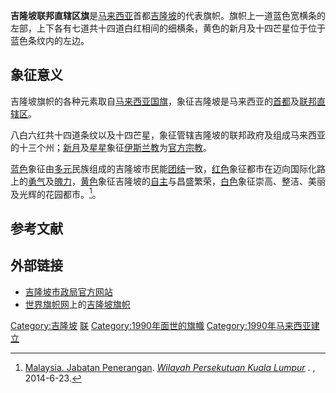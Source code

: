 {{Infobox National flag
| Name = 吉隆坡
| Article = 联邦直辖区旗 
| Image = Flag of Kuala Lumpur Malaysia.svg
| Use = 110000
| Symbol = {{FIAV|normal}}
| Proportion = 1:2
| Adoption = 1990年5月14日
| Design =上下各有七道红白色细横条纹夹着中央一道蓝色宽横条纹，蓝色条纹的左边有黄色的新月与十四芒星。
| Designer = }}
'''吉隆坡联邦直辖区旗'''是[[马来西亚|马来西亚]]首都[[吉隆坡|吉隆坡]]的代表旗帜。旗帜上一道蓝色宽横条的左部，上下各有七道共十四道白红相间的细横条，黄色的新月及十四芒星位于位于蓝色条纹内的左边。

==象征意义==
吉隆坡旗帜的各种元素取自[[马来西亚国旗|马来西亚国旗]]，象征吉隆坡是马来西亚的[[首都|首都]]及[[联邦直辖区|联邦直辖区]]。

八白六红共十四道条纹以及十四芒星，象征管辖吉隆坡的联邦政府及组成马来西亚的十三个州；[[新月|新月]]及[[星星|星星]]象征[[伊斯兰教|伊斯兰教]]为[[官方宗教|官方宗教]]。

[[蓝色|蓝色]]象征由[[多元|多元]]民族组成的吉隆坡市民能[[团结|团结]]一致，[[红色|红色]]象征都市在迈向国际化路上的[[勇气|勇气]]及[[魄力|魄力]]，[[黄色|黄色]]象征吉隆坡的[[自主|自主]]与昌盛繁荣，[[白色|白色]]象征崇高、整洁、美丽及光辉的花园都市。<ref name="pmr">{{ms}}[[马来西亚新闻局|Malaysia. Jabatan Penerangan]]. ''[http://pmr.penerangan.gov.my/index.php/maklumat-kenegaraan/1609-wilayah-persekutuan-kuala-lumpur.html Wilayah Persekutuan Kuala Lumpur] {{Wayback|url=http://pmr.penerangan.gov.my/index.php/maklumat-kenegaraan/1609-wilayah-persekutuan-kuala-lumpur.html |date=20140910034228 }}''. {{SetTitle|人民资料中心|Pusat Maklumat Rakyat|dotted=no}}, 2014-6-23.</ref>。

==参考文献==
{{reflist}}

==外部链接==
*[http://www.dbkl.gov.my/ 吉隆坡市政局官方网站]{{Wayback|url=http://www.dbkl.gov.my/ |date=20110320022700 }}{{ms}}{{en}}
*[[世界旗帜网|世界旗帜网]]上的[https://flagspot.net/flags/my-kuala.html 吉隆坡旗帜] {{Wayback|url=https://flagspot.net/flags/my-kuala.html |date=20170704130051 }}{{en}}
{{马来西亚旗帜}}

{{马来西亚小作品}}
[[Category:吉隆坡|Category:吉隆坡]]
[[Category:马来西亚旗帜|联]]
[[Category:1990年面世的旗幟|Category:1990年面世的旗幟]]
[[Category:1990年马来西亚建立|Category:1990年马来西亚建立]]